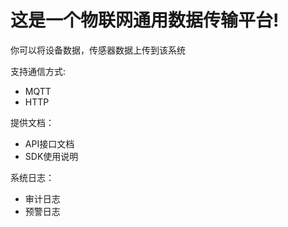 

# 这是一个物联网通用数据传输平台!

你可以将设备数据，传感器数据上传到该系统

支持通信方式:

- MQTT
- HTTP


提供文档：

- API接口文档
- SDK使用说明

系统日志：

- 审计日志
- 预警日志

